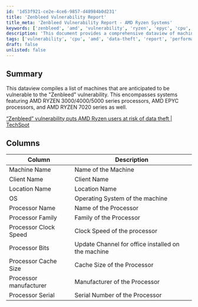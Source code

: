 ```yaml
---
id: '1d53f921-ce2e-4ce6-9857-d48984b0d231'
title: 'Zenbleed Vulnerability Report'
title_meta: 'Zenbleed Vulnerability Report - AMD Ryzen Systems'
keywords: ['zenbleed', 'amd', 'vulnerability', 'ryzen', 'epyc', 'cpu', 'data-theft']
description: 'This document provides a comprehensive dataview of machines that are expected to be vulnerable to the Zenbleed vulnerability, specifically targeting systems with AMD Ryzen 3000/4000/5000 series processors, AMD EPYC processors, and AMD Ryzen 7020 series.'
tags: ['vulnerability', 'cpu', 'amd', 'data-theft', 'report', 'performance', 'windows']
draft: false
unlisted: false
---
```

## Summary

This dataview compiles a list of machines that are anticipated to be vulnerable to the "Zenbleed" vulnerability. This encompasses systems featuring AMD RYZEN 3000/4000/5000 series processors, AMD EPYC processors, and AMD RYZEN 7020 series as well.

[“Zenbleed” vulnerability puts AMD Ryzen users at risk of data theft | TechSpot](https://www.techspot.com/news/99534-new-zenbleed-vulnerability-puts-amd-ryzen-cpu-users.html)

## Columns

| Column                     | Description                                   |
|---------------------------|-----------------------------------------------|
| Machine Name              | Name of the Machine                           |
| Client Name               | Client Name                                   |
| Location Name             | Location Name                                 |
| OS                        | Operating System of the machine               |
| Processor Name            | Name of the Processor                         |
| Processor Family          | Family of the Processor                       |
| Processor Clock Speed     | Clock Speed of the processor                  |
| Processor Bits            | Update Channel for office installed on the machine |
| Processor Cache Size      | Cache Size of the Processor                   |
| Processor manufacturer     | Manufacturer of the Processor                 |
| Processor Serial          | Serial Number of the Processor                |













